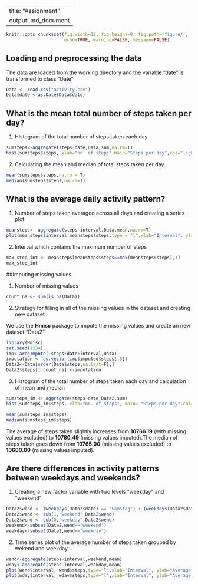 
---
title: "Assignment"
output: md_document
---

```r
knitr::opts_chunk$set(fig.width=12, fig.height=8, fig.path='figure/',
                      echo=TRUE, warning=FALSE, message=FALSE)
```


## Loading and preprocessing the data

The data are loaded from the working directory and the variable "date" is transformed to class "Date"


``` R
Data <- read.csv("activity.csv")
Data$date <-as.Date(Data$date)
```

## What is the mean total number of steps taken per day?

1. Histogram of the total number of steps taken each day

```` R
sumsteps<-aggregate(steps~date,Data,sum,na.rm=T)
hist(sumsteps$steps, xlab="no. of steps",main="Steps per day",col="lightblue")
````

2. Calculating the mean and median of total steps taken per day

```R
mean(sumsteps$steps,na.rm = T)
median(sumsteps$steps,na.rm=T)
````

## What is the average daily activity pattern?

1. Number of steps taken averaged across all days and creating a series plot

```R
meansteps<- aggregate(steps~interval,Data,mean,na.rm=T)
plot(meansteps$interval,meansteps$steps,type = "l",xlab="Interval", ylab="No. of steps",main="Average of 53 observed days")
````

2. Interval which contains the maximum number of steps

```` R
max_step_int <- meansteps[meansteps$steps==max(meansteps$steps),1]
max_step_int
````

##Imputing missing values

1. Number of missing values

```` R
count_na <- sum(is.na(Data))
````

2. Strategy for filling in all of the missing values in the dataset and creating new dataset

We use the **Hmisc** package to impute the missing values and create an new dataset "Data2"

````r
library(Hmisc)
set.seed(1234)
imp<-aregImpute(~steps+date+interval,Data)
imputation <- as.vector(imp$imputed$steps[,5])
Data2<-Data[order(Data$steps,na.last=F),]
Data2$steps[1:count_na] <-imputation
````

3. Histogram of the total number of steps taken each day and calculation of mean and median

````r
sumsteps_im <- aggregate(steps~date,Data2,sum)
hist(sumsteps_im$steps, xlab="no. of steps", main= "Steps per day",col="red")

mean(sumsteps_im$steps)
median(sumsteps_im$steps)
````

The average of steps taken slightly increases from **10766.19** (with missing values excluded) to **10780.49** (missing values imputed).The median of steps taken goes down from **10765.00** (missing values excluded) to **10600.00** (missing values imputed).

## Are there differences in activity patterns between weekdays and weekends?

1. Creating a new factor variable with two levels "weekday" and "weekend"

````R
Data2$wend <- (weekdays(Data2$date) == "Samstag") + (weekdays(Data2$date) == "Sonntag")
Data2$wend <- sub(1,"weekend",Data2$wend)
Data2$wend <- sub(0,"weekday",Data2$wend)
weekend<-subset(Data2,wend=="weekend")
weekday<-subset(Data2,wend=="weekday")
````


2. Time series plot of the average number of steps taken grouped by wekend and weekday.

````R
wend<-aggregate(steps~interval,weekend,mean) 
wday<-aggregate(steps~interval,weekday,mean)
plot(wend$interval, wend$steps,type="l",xlab="Interval", ylab="Average no. of steps", main="Weekend")
plot(wday$interval, wday$steps,type="l",xlab="Interval", ylab="Average no. of steps", main="Weekday")
````




